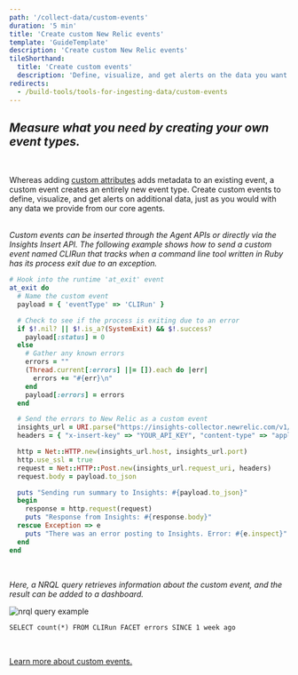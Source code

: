 ```yaml
---
path: '/collect-data/custom-events'
duration: '5 min'
title: 'Create custom New Relic events'
template: 'GuideTemplate'
description: 'Create custom New Relic events'
tileShorthand:
  title: 'Create custom events'
  description: 'Define, visualize, and get alerts on the data you want using custom events'
redirects:
  - /build-tools/tools-for-ingesting-data/custom-events
---
```


## _Measure what you need by creating your own event types._
<br/>

Whereas adding [custom attributes](/collect-data/custom-attributes) adds metadata to an existing event, a custom event creates an entirely new event type. Create custom events to define, visualize, and get alerts on additional data, just as you would with any data we provide from our core agents.  
<br/>

_Custom events can be inserted through the Agent APIs or directly via the Insights Insert API. The following example shows how to send a custom event named CLIRun that tracks when a command line tool written in Ruby has its process exit due to an exception._

```ruby
# Hook into the runtime 'at_exit' event
at_exit do
  # Name the custom event
  payload = { 'eventType' => 'CLIRun' }

  # Check to see if the process is exiting due to an error
  if $!.nil? || $!.is_a?(SystemExit) && $!.success?
    payload[:status] = 0
  else
    # Gather any known errors
    errors = ""
    (Thread.current[:errors] ||= []).each do |err|
      errors += "#{err}\n"
    end
    payload[:errors] = errors
  end

  # Send the errors to New Relic as a custom event
  insights_url = URI.parse("https://insights-collector.newrelic.com/v1/accounts/YOUR_ACCOUNT_ID/events")
  headers = { "x-insert-key" => "YOUR_API_KEY", "content-type" => "application/json" }

  http = Net::HTTP.new(insights_url.host, insights_url.port)
  http.use_ssl = true
  request = Net::HTTP::Post.new(insights_url.request_uri, headers)
  request.body = payload.to_json

  puts "Sending run summary to Insights: #{payload.to_json}"
  begin
    response = http.request(request)
    puts "Response from Insights: #{response.body}"
  rescue Exception => e
    puts "There was an error posting to Insights. Error: #{e.inspect}"
  end
end
```
<br/>

_Here, a NRQL query retrieves information about the custom event, and the result can be added to a dashboard._
<br/>

![nrql query example](../../images/UC2-sec2-query.png)

```
SELECT count(*) FROM CLIRun FACET errors SINCE 1 week ago
```
<br/>

[Learn more about custom events.](https://docs.newrelic.com/docs/insights/insights-data-sources/custom-data/introduction-event-api)